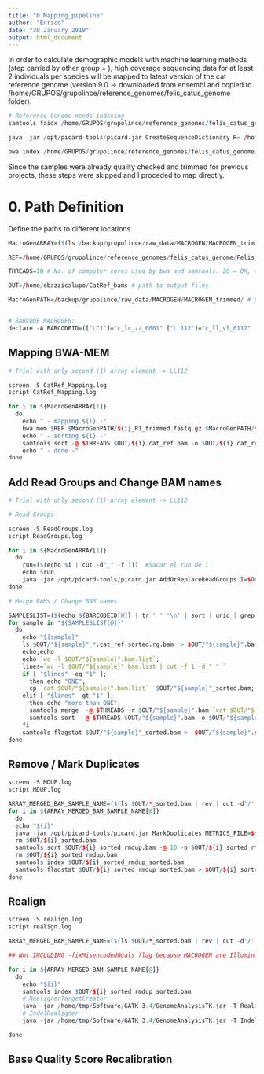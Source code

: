 ```yaml
---
title: "0.Mapping_pipeline"
author: "Enrico"
date: "30 January 2019"
output: html_document
---
```


In order to calculate demographic models with machine learning methods (step carried by other group = ), high coverage sequencing data for at least 2 individuals per species will be mapped to latest version of the cat reference genome (version 9.0 -> downloaded from ensembl and copied to /home/GRUPOS/grupolince/reference_genomes/felis_catus_genome folder).

```r

# Reference Genome needs indexing
samtools faidx /home/GRUPOS/grupolince/reference_genomes/felis_catus_genome/Felis_catus.Felis_catus_9.0.dna.toplevel.fa

java -jar /opt/picard-tools/picard.jar CreateSequenceDictionary R= /home/GRUPOS/grupolince/reference_genomes/felis_catus_genome/Felis_catus.Felis_catus_9.0.dna.toplevel.fa O= /home/GRUPOS/grupolince/reference_genomes/felis_catus_genome/Felis_catus.Felis_catus_9.0.dna.toplevel.dict

bwa index /home/GRUPOS/grupolince/reference_genomes/felis_catus_genome/Felis_catus.Felis_catus_9.0.dna.toplevel.fa

```

Since the samples were already quality checked and trimmed for previous projects, these steps were skipped and I proceded to map directly.

# 0. Path Definition

Define the paths to different locations

```r

MacroGenARRAY=($(ls /backup/grupolince/raw_data/MACROGEN/MACROGEN_trimmed/*.fastq.gz | rev | cut -d'/' -f 1 | rev | cut -d '_' -f1 | uniq)) # List of all Lynx lynx sample codes in MACROGEN project

REF=/home/GRUPOS/grupolince/reference_genomes/felis_catus_genome/Felis_catus.Felis_catus_9.0.dna.toplevel.fa # path to cat reference genome

THREADS=10 # No. of computer cores used by bwa and samtools. 20 = OK, >20 = ask people first!

OUT=/home/ebazzicalupo/CatRef_bams # path to output files

MacroGenPATH=/backup/grupolince/raw_data/MACROGEN/MACROGEN_trimmed/ # path to macrogen fastq files


# BARCODE MACROGEN:
declare -A BARCODEID=(["LC1"]="c_lc_zz_0001" ["LL112"]="c_ll_vl_0112" ["LL146"]="c_ll_ya_0146" ["LL212"]="c_ll_cr_0212" ["LL90"]="c_ll_ki_0090" ["LR1"]="c_lr_zz_0001")

```

## 	Mapping BWA-MEM	

```r

# Trial with only second (1) array element -> LL112

screen -S CatRef_Mapping.log
script CatRef_Mapping.log

for i in ${MacroGenARRAY[1]}
  do
    echo " - mapping ${i} -"
    bwa mem $REF $MacroGenPATH/${i}_R1_trimmed.fastq.gz $MacroGenPATH/${i}_R2_trimmed.fastq.gz -t $THREADS | samtools view -hbS -@ $THREADS - -o $OUT/${i}.cat_ref.bam
    echo " - sorting ${i} -"
    samtools sort -@ $THREADS $OUT/${i}.cat_ref.bam -o $OUT/${i}.cat_ref.sorted.bam && rm $OUT/${i}.cat_ref.bam
    echo " - done -"
done

```

## 	Add Read Groups and Change BAM names

```r

# Trial with only second (1) array element -> LL112

# Read Groups

screen -S ReadGroups.log
script ReadGroups.log

for i in ${MacroGenARRAY[1]}
  do
    run=($(echo $i | cut -d"_" -f 1))  #Sacar el run de i
    echo $run
    java -jar /opt/picard-tools/picard.jar AddOrReplaceReadGroups I=$OUT/${i}.cat_ref.sorted.bam O=$OUT/${BARCODEID["${i}"]}_${i}.cat_ref.sorted.rg.bam RGID=${i} RGLB=${BARCODEID["${i}"]}_lib RGPL=Illumina RGPU=${run} RGSM=${BARCODEID["${i}"]} VALIDATION_STRINGENCY=SILENT && rm $OUT/${i}.cat_ref.sorted.bam
done

# Merge BAMs / Change BAM names

SAMPLESLIST=($(echo ${BARCODEID[@]} | tr ' ' '\n' | sort | uniq | grep c_ll_vl_0112))
for sample in "${SAMPLESLIST[@]}"
  do
    echo "${sample}"
    ls $OUT/"${sample}"_*.cat_ref.sorted.rg.bam  > $OUT/"${sample}".bam.list
    echo;echo
    echo `wc -l $OUT/"${sample}".bam.list`;
    lines=`wc -l $OUT/"${sample}".bam.list | cut -f 1 -d " " `
    if [ "$lines" -eq "1" ]; 
      then echo "ONE";
      cp `cat $OUT/"${sample}".bam.list`  $OUT/"${sample}"_sorted.bam;
    elif [ "$lines" -gt "1" ]; 
      then echo "more than ONE";
      samtools merge  -@ $THREADS -r $OUT/"${sample}".bam `cat $OUT/"${sample}".bam.list`;
      samtools sort  -@ $THREADS $OUT/"${sample}".bam -o $OUT/"${sample}"_sorted.bam && rm $OUT/"${sample}".bam;
    fi
    samtools flagstat $OUT/"${sample}"_sorted.bam >  $OUT/"${sample}".stats;
done

```

## 	Remove / Mark Duplicates

```r

screen -S MDUP.log
script MDUP.log

ARRAY_MERGED_BAM_SAMPLE_NAME=($(ls $OUT/*_sorted.bam | rev | cut -d'/' -f1 | rev | cut -d'_' -f1-4 | uniq))
for i in ${ARRAY_MERGED_BAM_SAMPLE_NAME[@]}
  do
  echo "${i}"
  java -jar /opt/picard-tools/picard.jar MarkDuplicates METRICS_FILE=${i}_rmdup.txt I=$OUT/${i}_sorted.bam O=$OUT/${i}_sorted_rmdup.bam MAX_FILE_HANDLES_FOR_READ_ENDS_MAP=800
  rm $OUT/${i}_sorted.bam
  samtools sort $OUT/${i}_sorted_rmdup.bam -@ 10 -o $OUT/${i}_sorted_rmdup_sorted.bam
  rm $OUT/${i}_sorted_rmdup.bam
  samtools index $OUT/${i}_sorted_rmdup_sorted.bam
  samtools flagstat $OUT/${i}_sorted_rmdup_sorted.bam > $OUT/${i}_sorted_rmdup_sorted.stats
done

```

##  Realign

```r

screen -S realign.log
script realign.log

ARRAY_MERGED_BAM_SAMPLE_NAME=($(ls $OUT/*_sorted.bam | rev | cut -d'/' -f1 | rev | cut -d'_' -f1-4 | uniq))

## Not INCLUDING -fixMisencodedQuals flag because MACROGEN are Illumina 1.9 (quality code doesn't need fixing)

for i in ${ARRAY_MERGED_BAM_SAMPLE_NAME[@]}
  do
    echo "${i}"
    samtools index $OUT/${i}_sorted_rmdup_sorted.bam
    # RealignerTargetCreator
    java -jar /home/tmp/Software/GATK_3.4/GenomeAnalysisTK.jar -T RealignerTargetCreator -nt 10 -R $REF -I $OUT/${i}_sorted_rmdup_sorted.bam -o $OUT/${i}_realignertargetcreator.intervals
    # IndelRealigner
    java -jar /home/tmp/Software/GATK_3.4/GenomeAnalysisTK.jar -T IndelRealigner -R $REF -targetIntervals $OUT/${i}_realignertargetcreator.intervals -I $OUT/${i}_sorted_rmdup_sorted.bam -o $OUT/${i}_sorted_rmdup_sorted_indelrealigner.bam

done

```

##  Base Quality Score Recalibration

```r

```
